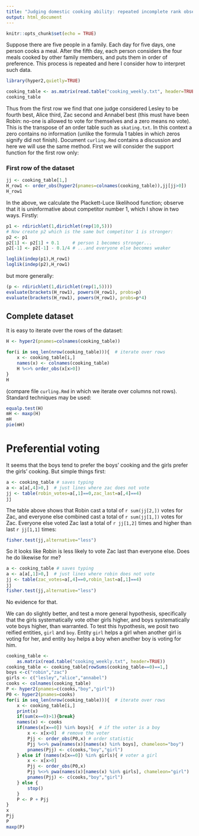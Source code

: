 ```yaml
---
title: "Judging domestic cooking ability: repeated incomplete rank observations"
output: html_document
---
```


```r
knitr::opts_chunk$set(echo = TRUE)
```

Suppose there are five people in a family.  Each day for five days,
one person cooks a meal.  After the fifth day, each person considers
the four meals cooked by other family members, and puts them in order
of preference.  This process is repeated and here I consider how to
interpret such data.

```r
library(hyper2,quietly=TRUE)
```


```r
cooking_table <- as.matrix(read.table("cooking_weekly.txt", header=TRUE))
cooking_table
```
Thus from the first row we find that one judge considered Lesley to be
fourth best, Alice third, Zac second and Annabel best (this must have
been Robin: no-one is allowed to vote for themselves and a zero means
no vote).  This is the transpose of an order table such as
`skating.txt`.  In this context a zero contains no information (unlike
the formula 1 tables in which zeros signify did not finish).  Document
`curling.Rmd` contains a discussion and here we will use the same
method.  First we will consider the support function for the first row only:

### First row of the dataset

```r
jj <- cooking_table[1,]
H_row1 <- order_obs(hyper2(pnames=colnames(cooking_table)),jj[jj>0])
H_row1
```

In the above, we calculate the Plackett-Luce likelihood function;
observe that it is uninformative about competitor number 1, which I
show in two ways.  Firstly:

```r
p1 <- rdirichlet(1,dirichlet(rep(10,5)))
# Now create p2 which is the same but competitor 1 is stronger:
p2 <- p1
p2[1] <- p2[1] + 0.1     # person 1 becomes stronger...
p2[-1] <- p2[-1] - 0.1/4 # ...and everyone else becomes weaker

loglik(indep(p1),H_row1)
loglik(indep(p2),H_row1)
```

but more generally:

```r
(p <- rdirichlet(1,dirichlet(rep(1,5))))
evaluate(brackets(H_row1), powers(H_row1), probs=p)
evaluate(brackets(H_row1), powers(H_row1), probs=p*4)
```

## Complete dataset

It is easy to iterate over the rows of the dataset:

```r
H <- hyper2(pnames=colnames(cooking_table))

for(i in seq_len(nrow(cooking_table))){  # iterate over rows
    x <- cooking_table[i,] 
    names(x) <- colnames(cooking_table)
    H %<>% order_obs(x[x>0])
}
H
```

(compare file `curling.Rmd` in which we iterate over columns not rows).
Standard techniques may be used:


```r
equalp.test(H)
mH <- maxp(H)
mH
pie(mH)
```


# Preferential voting


It seems that the boys tend to prefer the boys' cooking and the girls
prefer the girls' cooking.  But simple things first:

```r
a <- cooking_table # saves typing
a <- a[a[,4]>0,]  # just lines where zac does not vote
jj <- table(robin_votes=a[,1]==0,zac_last=a[,4]==4)
jj
```

The table above shows that Robin cast a total of `r sum(jj[2,])` votes
for Zac, and everyone else combined cast a total of `r sum(jj[1,])`
votes for Zac.  Everyone else voted Zac last a total of `r jj[1,2]`
times and higher than last `r jj[1,1]` times:

```r
fisher.test(jj,alternative="less")
```

So it looks like Robin is less likely to vote Zac last than everyone
else.  Does he do likewise for me?

```r
a <- cooking_table # saves typing
a <- a[a[,1]>0,]  # just lines where robin does not vote
jj <- table(zac_votes=a[,4]==0,robin_last=a[,1]==4)
jj
fisher.test(jj,alternative="less")
```

No evidence for that.

We can do slightly better, and test a more general hypothesis,
specifically that the girls systematically vote other girls higher,
and boys systematically vote boys higher, than warranted.  To test
this hypothesis, we posit two reified entities, `girl` and `boy`.
Entity `girl` helps a girl when another girl is voting for her, and
entity `boy` helps a boy when another boy is voting for him.

```r
cooking_table <-
	as.matrix(read.table("cooking_weekly.txt", header=TRUE))
cooking_table <- cooking_table[rowSums(cooking_table==0)==1,]
boys <-c("robin","zac")
girls <- c("lesley","alice","annabel")
cooks <- colnames(cooking_table)
P <- hyper2(pnames=c(cooks,"boy","girl"))
P0 <- hyper2(pnames=cooks)
for(i in seq_len(nrow(cooking_table))){  # iterate over rows
    x <- cooking_table[i,] 
	print(x)
	if(sum(x==0)>1){break}
    names(x) <- cooks
	if(names(x[x==0]) %in% boys){  # if the voter is a boy
		x <- x[x>0]  # remove the voter
		Pjj <- order_obs(P0,x) # order statistic
		Pjj %<>% pwa(names(x)[names(x) %in% boys], chameleon="boy")
		pnames(Pjj) <- c(cooks,"boy","girl")
	} else if (names(x[x==0]) %in% girls){ # voter a girl
		x <- x[x>0]
		Pjj <- order_obs(P0,x)
		Pjj %<>% pwa(names(x)[names(x) %in% girls], chameleon="girl")
		pnames(Pjj) <- c(cooks,"boy","girl")
	} else {
		stop()
	}
    P <- P + Pjj
}
x
Pjj
P
maxp(P)
```
